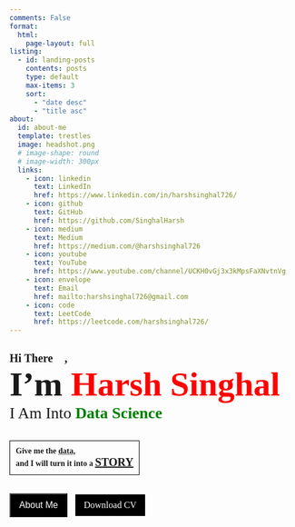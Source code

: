 ```yaml
---
comments: False
format:
  html:
    page-layout: full
listing:
  - id: landing-posts
    contents: posts
    type: default
    max-items: 3
    sort: 
      - "date desc"
      - "title asc"
about:
  id: about-me
  template: trestles
  image: headshot.png
  # image-shape: round
  # image-width: 300px
  links:
    - icon: linkedin
      text: LinkedIn
      href: https://www.linkedin.com/in/harshsinghal726/
    - icon: github
      text: GitHub
      href: https://github.com/SinghalHarsh
    - icon: medium
      text: Medium
      href: https://medium.com/@harshsinghal726
    - icon: youtube
      text: YouTube
      href: https://www.youtube.com/channel/UCKH0vGj3x3kMpsFaXNvtnVg
    - icon: envelope
      text: Email
      href: mailto:harshsinghal726@gmail.com
    - icon: code
      text: LeetCode
      href: https://leetcode.com/harshsinghal726/
---
```


:::{#about-me}

<style>
  .button {
    background-color: #000000;
    color: white;
    padding: 10px 15px;
    text-align: center;
    text-decoration: none;
    display: inline-block;
    font-size: 16px;
    cursor: pointer;
  }

  p {
    margin: 0;
    padding: 0;
  }
</style>

<script>
  let index1 = 0;
  const words1 = ['Data', 'data', 'dAta', 'datA', 'daTa', 'datA', 'datA', 'data'];
  
  setInterval(function() {
    const word1 = words1[index1];
    document.getElementById("text1").innerHTML = word1;
    index1 = (index1 + 1) % words1.length;
  }, 1000);
</script>


  

<div style="font-family: Poppins;">
  <br>
  <p style="font-size: 20px; font-weight: bold;">Hi There 👋,</p>
  <p style="font-size: 60px; font-weight: bold;">I'm <span style="color: #ff0000;" id="name">Harsh Singhal</span></p>
  <p style="font-size: 28px;">I Am Into <span style="color: #008000; font-weight: bold;" id="name">Data Science</span></p>
  <br>
  <br>
  <div style="border: 1px solid black; padding: 10px; width: fit-content;">
  <p style="font-weight: bold;">
    Give me the <span id="text1" style="text-decoration:underline; text-decoration-style: dotted;">data</span>, <br>
    and I will turn it into a <span id="text2" style="font-size: 20px; text-decoration: underline;">STORY</span></p>
  </div>
  <br>
  <br>
  <button class="button" onclick="window.location.href='https://singhalharsh.github.io/about.html'">About Me</button>
  <a class="button" style="margin-left: 10px" href="Resume_Harsh_Singhal.pdf" download>Download CV</a>
  

</div>

<script src="https://ajax.googleapis.com/ajax/libs/jquery/3.5.1/jquery.min.js"></script>
<script src="https://apis.google.com/js/api.js"></script>
<script>

// Replace YOUR_API_KEY with your actual API key
var API_KEY = "YOUR_API_KEY";

// Replace FOLDER_ID with the ID of your Google Drive folder
var FOLDER_ID = "FOLDER_ID";

// Get a list of file IDs in the folder
$.get("https://www.googleapis.com/drive/v3/files", {
    q: "mimeType='image/jpeg' and parents in '" + FOLDER_ID + "'",
    fields: "nextPageToken, files(id, name)",
    key: API_KEY
}, function(data) {
    var fileIds = [];
    for (var i = 0; i < data.files.length; i++) {
        fileIds.push(data.files[i].id);
    }
    
    // Choose a random file ID from the list
    var randomFileId = fileIds[Math.floor(Math.random() * fileIds.length)];
    
    // Display the image using an <img> element
    $("#image-container").html("<img src='https://drive.google.com/uc?id=" + randomFileId + "' />");
});
</script>











:::

  <!-- Proficient in designing machine learning algorithms and leveraging statistical analysis to derive meaningful insights from data, enabling informed business decision-making.
   -->

<!-- <img 
  src="headshot.png" 
  alt="Headshot" 
  style="margin-top: -50px; display: block; margin-left: auto; margin-right: auto; border-radius: 50%; width: 20%;"
> -->
